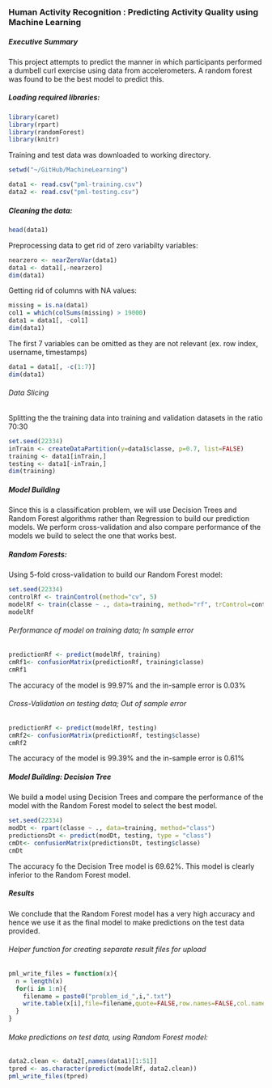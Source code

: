 
### Human Activity Recognition : Predicting Activity Quality using Machine Learning

##### Executive Summary
This project attempts to predict the manner in which participants performed a dumbell curl exercise using data from accelerometers. 
A random forest was found to be the best model to predict this.

##### Loading required libraries:
```r
library(caret)
library(rpart)
library(randomForest)
library(knitr)
```

Training and test data was downloaded to working directory.

```r
setwd("~/GitHub/MachineLearning")

data1 <- read.csv("pml-training.csv")
data2 <- read.csv("pml-testing.csv")

```
##### Cleaning the data:
```r
head(data1)
```
Preprocessing data to get rid of zero variabilty variables:
```r
nearzero <- nearZeroVar(data1)
data1 <- data1[,-nearzero]
dim(data1)
```
  
Getting rid of columns with NA values:
```r
missing = is.na(data1)
col1 = which(colSums(missing) > 19000)
data1 = data1[, -col1]
dim(data1)
```
The first 7 variables can be omitted as they are not relevant (ex.  row index, username, timestamps)

```r
data1 = data1[, -c(1:7)]
dim(data1)
```

###### Data Slicing
Splitting the the training data into training and validation datasets in the ratio 70:30

```r
set.seed(22334)
inTrain <- createDataPartition(y=data1$classe, p=0.7, list=FALSE)
training <- data1[inTrain,]
testing <- data1[-inTrain,]
dim(training)
```

##### Model Building 
Since this is a classification problem, we will use Decision Trees and Random Forest algorithms rather than Regression to build our prediction models. We perform cross-validation and also compare performance of the models we build to select the one that works best.

##### Random Forests:
Using 5-fold cross-validation to build our Random Forest model:
```r
set.seed(22334)
controlRf <- trainControl(method="cv", 5)
modelRf <- train(classe ~ ., data=training, method="rf", trControl=controlRf, ntree=250)
modelRf

```
###### Performance of model on training data; In sample error
```r
predictionRf <- predict(modelRf, training)
cmRf1<- confusionMatrix(predictionRf, training$classe)
cmRf1
```
The accuracy of the model is 99.97% and the in-sample error is 0.03%

###### Cross-Validation on testing data; Out of sample error
```r
predictionRf <- predict(modelRf, testing)
cmRf2<- confusionMatrix(predictionRf, testing$classe)
cmRf2
```
The accuracy of the model is 99.39% and the in-sample error is 0.61%

##### Model Building: Decision Tree
We build a model using Decision Trees and compare the performance of the model with the Random Forest model to select the best model.

```r
set.seed(22334)
modDt <- rpart(classe ~ ., data=training, method="class")
predictionsDt <- predict(modDt, testing, type = "class")
cmDt<- confusionMatrix(predictionsDt, testing$classe)
cmDt
```
The accuracy fo the Decision Tree model is 69.62%. This model is clearly inferior to the Random Forest model.

##### Results
We conclude that the Random Forest model has a very high accuracy and hence we use it as the final model to make predictions on the test data provided.

###### Helper function for creating separate result files for upload
```r
pml_write_files = function(x){
  n = length(x)
  for(i in 1:n){
    filename = paste0("problem_id_",i,".txt")
    write.table(x[i],file=filename,quote=FALSE,row.names=FALSE,col.names=FALSE)
  }
}
```

###### Make predictions on test data, using Random Forest model:
```r
data2.clean <- data2[,names(data1)[1:51]] 
tpred <- as.character(predict(modelRf, data2.clean))
pml_write_files(tpred)
```
